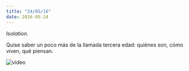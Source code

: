 ```yaml
---
title: "24/05/16"
date: 2016-05-24
---
```


_Isolation._

Quise saber un poco más de la llamada tercera edad: quiénes son, cómo viven, qué piensan.

![video](https://youtu.be/ylT2O9RYyTw)

